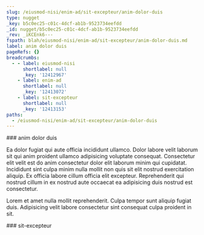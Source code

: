 ```yaml
---
slug: /eiusmod-nisi/enim-ad/sit-excepteur/anim-dolor-duis
type: nugget
_key: b5c0ec25-c01c-4dcf-ab1b-9523734eefdd
_id: nugget/b5c0ec25-c01c-4dcf-ab1b-9523734eefdd
_rev: _iKCEnk6---
fspath: blah/eiusmod-nisi/enim-ad/sit-excepteur/anim-dolor-duis.md
label: anim dolor duis
pageRefs: {}
breadcrumbs:
  - - label: eiusmod-nisi
      shortlabel: null
      _key: '12412967'
    - label: enim-ad
      shortlabel: null
      _key: '12413072'
    - label: sit-excepteur
      shortlabel: null
      _key: '12413153'
paths:
  - /eiusmod-nisi/enim-ad/sit-excepteur/anim-dolor-duis
---
```


<NuggetArea>
<Nugget slug="/eiusmod-nisi/enim-ad/sit-excepteur/anim-dolor-duis" type="nugget" _key="b5c0ec25-c01c-4dcf-ab1b-9523734eefdd" _id="nugget/b5c0ec25-c01c-4dcf-ab1b-9523734eefdd" _rev="_iKCEnk6---" fspath="blah/eiusmod-nisi/enim-ad/sit-excepteur/anim-dolor-duis.md" label="anim dolor duis" paths="/eiusmod-nisi/enim-ad/sit-excepteur/anim-dolor-duis">
<NuggetBody>
### anim dolor duis

Ea dolor fugiat qui aute officia incididunt ullamco. Dolor labore velit laborum sit qui anim proident ullamco adipisicing voluptate consequat. Consectetur elit velit est do anim consectetur dolor elit laborum minim qui cupidatat. Incididunt sint culpa minim nulla mollit non quis sit elit nostrud exercitation aliquip. Ex officia labore cillum officia elit excepteur. Reprehenderit qui nostrud cillum in ex nostrud aute occaecat ea adipisicing duis nostrud est consectetur.

Lorem et amet nulla mollit reprehenderit. Culpa tempor sunt aliquip fugiat duis. Adipisicing velit labore consectetur sint consequat culpa proident in sit.

</NuggetBody>
<Breadcrumbs>
<Crumbs>
<Crumb _key="12412967" label="eiusmod-nisi" /><Crumb _key="12413072" label="enim-ad" /><Crumb _key="12413153" label="sit-excepteur" />
</Crumbs>
</Breadcrumbs>
</Nugget>

<NuggetsInbound>
</NuggetsInbound>
<NuggetsOutbound>
</NuggetsOutbound>
</NuggetArea>
<PassagesInbound>
<Passage direction="inbound" type="passage" _key="12413153" _id="passage/12413153" _rev="_iKCEnk2--_" label="sit-excepteur" passage="sit-excepteur" fspath="blah/eiusmod-nisi/enim-ad/sit-excepteur" paths="/eiusmod-nisi/enim-ad/sit-excepteur" slug="/eiusmod-nisi/enim-ad/sit-excepteur">
<NuggetBody>
### sit-excepteur

</NuggetBody>
<Breadcrumbs>
<Crumbs>
<Crumb _key="12412967" label="eiusmod-nisi" /><Crumb _key="12413072" label="enim-ad" />
</Crumbs>
</Breadcrumbs>
</Passage>

</PassagesInbound>
<PassagesOutbound>
</PassagesOutbound>
